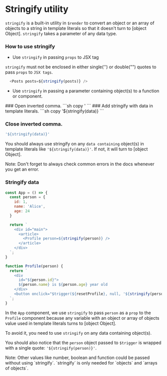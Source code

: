 # Stringify utility

`stringify` is a built-in utility in `$render` to convert an object or an array of objects to a string in template literals so that it doesn't turn to [object Object]. `stringify` takes a parameter of any data type.


### How to use stringify

* Use `stringify` in passing `props` to JSX tag

`stringify` must not be enclosed in either single('') or double("") quotes to pass `props` to `JSX tags`.

```js copy
  <Posts posts=${stringify(posts)} />
```

* Use `stringify` in passing a parameter containing object(s) to a function or component.

<Steps>
### Open inverted comma.
```sh copy
'
```
### Add stringify with data in template literals.
```sh copy
'${stringify(data)}
```

### Close inverted comma.
```sh copy
'${stringify(data)}'
```
</Steps>

You should always use stringify on any `data containing` object(s) in template literals like `'${stringify(data)}'`. If not, it will turn to [object Object].

<Callout type="info" emoji="ℹ️">
  Note: Don't forget to always check common errors in the docs whenever you get an error.
</Callout>

### Stringify data

```js {1} copy
const App = () => {
  const person = {
    id: 1,
    name: 'Alice',
    age: 24
  }

  return `
    <div id="main">
      <article>
        <Profile person=${stringify(person)} />
      </article>
    </div>
  `;
}

function Profile(person) {
  return `
    <div 
      id="${person.id}"> 
      ${person.name} is ${person.age} year old 
    </div>
    <button onclick="$trigger(${resetProfile}, null, '${stringify(person)}')></button>
  `;
}
```

In the `App` component, we use `stringify` to pass `person` as a `prop` to the `Profile` component because any variable with an object or array of objects value used in template literals turns to [object Object]. 

To avoid it, you need to use `stringify` on any data containing object(s).

You should also notice that the `person` object passed to `$trigger` is wrapped with a single quote: `'${stringify(person)}'`.

<Callout type="info" emoji="ℹ️">
  Note: Other values like number, boolean and function could be passed without using `stringify`. `stringify` is only needed for `objects` and `arrays of objects`.
</Callout>

